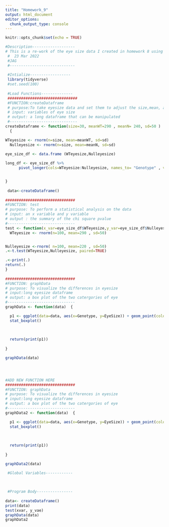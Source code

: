 ```yaml
---
title: "Homework_9"
output: html_document
editor_options: 
  chunk_output_type: console
---
```


```r
knitr::opts_chunk$set(echo = TRUE)
```



```r

#Description-------------------
# This is a re-work of the eye size data I created in homework 8 using structural programming
 #  23 Mar 2022
 #JAG
 #-----------------------------
 
 #Intialize------------------
 library(tidyverse)
 #set.seed(100)
 
 #Load Functions--------------
 ###############################
 #FUNCTION:createDataframe
 # purpose:To take eyesize data and set them to adjust the size,mean, and SD affects the output
 # input: variables of eye size
 # output: a long dataframe that can be manipulated
 #------------------------------
createDataframe <- function(size=30, meanWT=290 , meanN= 240, sd=50 )
  {

WTeyesize <- rnorm(n=size, mean=meanWT, sd=sd)
  Nulleyesize <- rnorm(n=size, mean=meanN, sd=sd)
  
eye_size_df <- data.frame (WTeyesize,Nulleyesize)

long_df <- eye_size_df %>%
      pivot_longer(cols=WTeyesize:Nulleyesize, names_to= "Genotype" , values_to= "EyeSize") 


}
 
 data<-createDataframe()
 
###############################
#FUNCTION: test
# purpose: To perform a statistical analysis on the data
# input: an x variable and y variable 
# output : the summary of the chi square pvalue
#------------------------------
test <- function(x_var=eye_size_df$WTeyesize,y_var=eye_size_df$Nulleyesize)  {
  WTeyesize <- rnorm(n=100, mean=290 , sd=50)


Nulleyesize <-rnorm( n=100, mean=220 , sd=50)
.<-t.test(WTeyesize,Nulleyesize, paired=TRUE)

.<-print(.)
return(.)
}
 
###############################
#FUNCTION: graphData
# purpose: To visualize the differences in eyesize
# input:long eyesize dataframe
# output: a box plot of the two catergories of eye
#------------------------------
graphData <- function(data)  {

  p1 <- ggplot(data=data, aes(x=Genotype, y=EyeSize)) + geom_point(color="white" , fill="purple", size=0.2) +
  stat_boxplot()
  
  
  
  return(print(p1))
  
}

graphData(data)




#ADD NEW FUNCTION HERE
###############################
#FUNCTION: graphData
# purpose: To visualize the differences in eyesize
# input:long eyesize dataframe
# output: a box plot of the two catergories of eye
#------------------------------
graphData2 <- function(data)  {

  p1 <- ggplot(data=data, aes(x=Genotype, y=EyeSize)) + geom_point(color="white" , fill="purple", size=0.2) +
  stat_boxplot()
  
  
  
  return(print(p1))
  
}

graphData2(data)

 #Global Variables------------
 
 
 
 #Program Body----------------
 
data<- createDataframe()
print(data)
test(xvar, y_vae)
graphData(data)
graphData2
```

